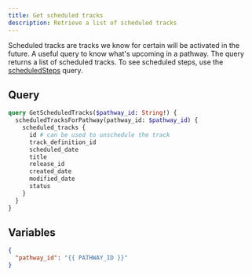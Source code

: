 ```yaml
---
title: Get scheduled tracks
description: Retrieve a list of scheduled tracks
---
```


Scheduled tracks are tracks we know for certain will be activated in the future. A useful query to know what's upcoming in a pathway. The query returns a list of scheduled tracks. To see scheduled steps, use the [scheduledSteps](/awell-orchestration/api-reference/queries/get-scheduled-steps) query.

## Query

```graphql
query GetScheduledTracks($pathway_id: String!) {
  scheduledTracksForPathway(pathway_id: $pathway_id) {
    scheduled_tracks {
      id # can be used to unschedule the track
      track_definition_id
      scheduled_date
      title
      release_id
      created_date
      modified_date
      status
    }
  }
}
```

## Variables

```json
{
  "pathway_id": "{{ PATHWAY_ID }}"
}
```
